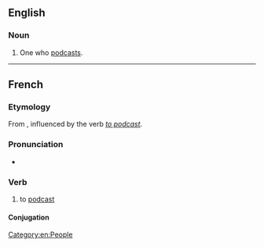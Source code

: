 ==English==

===Noun===
{{en-noun}}

# One who [[podcast]]s.

[[Category:en:People]]

----

==French==

===Etymology===
From {{suffix|fr|podcast|er}}, influenced by the {{etyl|en|fr}} verb ''[[podcast#Verb|to podcast]]''.

===Pronunciation===
* {{fr-IPA}}

===Verb===
{{fr-verb}}

# to [[podcast#Verb|podcast]]

====Conjugation====
{{fr-conj-auto}}